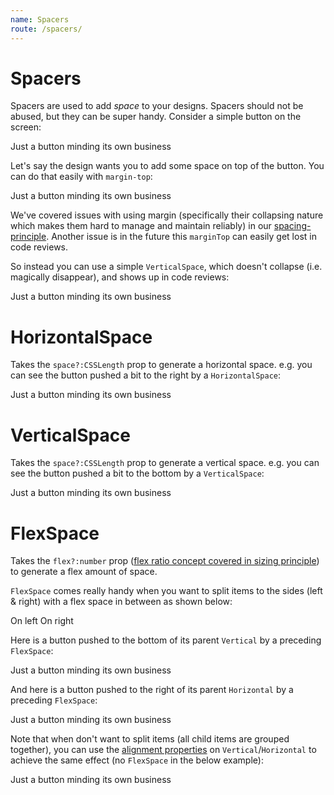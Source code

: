 ```yaml
---
name: Spacers
route: /spacers/
---
```



# Spacers 

Spacers are used to add *space* to your designs. Spacers should not be abused, but they can be super handy. Consider a simple button on the screen: 

<Playground>
  <demos.Button>
    Just a button minding its own business
  </demos.Button>
</Playground>  

Let's say the design wants you to add some space on top of the button. You can do that easily with `margin-top`: 

<Playground>
  <demos.Button style={{marginTop: '25px'}}>
    Just a button minding its own business
  </demos.Button>
</Playground>  

We've covered issues with using margin (specifically their collapsing nature which makes them hard to manage and maintain reliably) in our [spacing-principle][principle-spacing]. Another issue is in the future this `marginTop` can easily get lost in code reviews. 

So instead you can use a simple `VerticalSpace`, which doesn't collapse (i.e. magically disappear), and shows up in code reviews: 

<Playground>
  <VerticalSpace space={25}/>
  <demos.Button>
    Just a button minding its own business
  </demos.Button>
</Playground>  

# HorizontalSpace
Takes the `space?:CSSLength` prop to generate a horizontal space. e.g. you can see the button pushed a bit to the right by a `HorizontalSpace`: 

<Playground>
  <HorizontalSpace space={25}/>
  <demos.Button>
    Just a button minding its own business
  </demos.Button>
</Playground>  

# VerticalSpace
Takes the `space?:CSSLength` prop to generate a vertical space. e.g. you can see the button pushed a bit to the bottom by a `VerticalSpace`: 

<Playground>
  <VerticalSpace space={25}/>
  <demos.Button>
    Just a button minding its own business
  </demos.Button>
</Playground>  

# FlexSpace 
Takes the `flex?:number` prop ([flex ratio concept covered in sizing principle][principle-sizing]) to generate a flex amount of space.

`FlexSpace` comes really handy when you want to split items to the sides (left & right) with a flex space in between as shown below:

<Playground>
  <Horizontal>
    <demos.Button>
      On left
    </demos.Button>
    <FlexSpace/>
    <demos.Button>
      On right
    </demos.Button>
  </Horizontal>
</Playground>

Here is a button pushed to the bottom of its parent `Vertical` by a preceding `FlexSpace`: 

<Playground>
  <Vertical height={100}>
    <FlexSpace/>
    <demos.Button>
      Just a button minding its own business
    </demos.Button>
  </Vertical>
</Playground>  

And here is a button pushed to the right of its parent `Horizontal` by a preceding `FlexSpace`: 

<Playground>
  <Horizontal>
    <FlexSpace/>
    <demos.Button>
      Just a button minding its own business
    </demos.Button>
  </Horizontal>
</Playground>

Note that when don't want to split items (all child items are grouped together), you can use the [alignment properties][common-types] on `Vertical`/`Horizontal` to achieve the same effect (no `FlexSpace` in the below example):

<Playground>
  <Horizontal horizontalAlign='right'>
    <demos.Button>
      Just a button minding its own business
    </demos.Button>
  </Horizontal>
</Playground>

[common-types]:../common-types/
[principle-spacing]:../principle-spacing/
[principle-sizing]:../principle-sizing/
